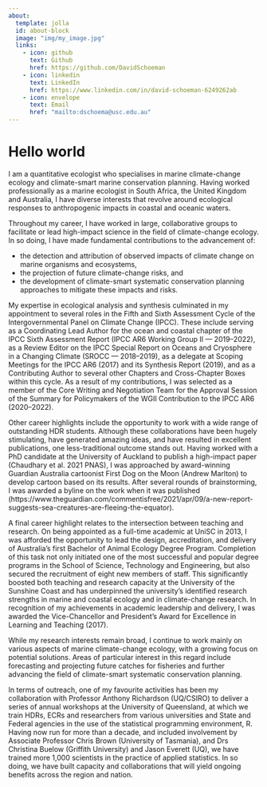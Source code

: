 ```yaml
---
about:
  template: jolla
  id: about-block
  image: "img/my_image.jpg"
  links:
    - icon: github
      text: Github
      href: https://github.com/DavidSchoeman
    - icon: linkedin
      text: LinkedIn
      href: https://www.linkedin.com/in/david-schoeman-6249262ab
    - icon: envelope
      text: Email
      href: "mailto:dschoema@usc.edu.au"  
---
```


::: {#about-block}
:::

# Hello world

I am a quantitative ecologist who specialises in marine climate-change ecology and climate-smart marine conservation planning. Having worked professionally as a marine ecologist in South Africa, the United Kingdom and Australia, I have diverse interests that revolve around ecological responses to anthropogenic impacts in coastal and oceanic waters.

Throughout my career, I have worked in large, collaborative groups to facilitate or lead high-impact science in the field of climate-change ecology. In so doing, I have made fundamental contributions to the advancement of:

- the detection and attribution of observed impacts of climate change on marine organisms and ecosystems,
- the projection of future climate-change risks, and
- the development of climate-smart systematic conservation planning approaches to mitigate these impacts and risks.

My expertise in ecological analysis and synthesis culminated in my appointment to several roles in the Fifth and Sixth Assessment Cycle of the Intergovernmental Panel on Climate Change (IPCC). These include serving as a Coordinating Lead Author for the ocean and coastal chapter of the IPCC Sixth Assessment Report (IPCC AR6 Working Group II — 2019–2022), as a Review Editor on the IPCC Special Report on Oceans and Cryosphere in a Changing Climate (SROCC — 2018–2019), as a delegate at Scoping Meetings for the IPCC AR6 (2017) and its Synthesis Report (2019), and as a Contributing Author to several other Chapters and Cross-Chapter Boxes within this cycle. As a result of my contributions, I was selected as a member of the Core Writing and Negotiation Team for the Approval Session of the Summary for Policymakers of the WGII Contribution to the IPCC AR6 (2020–2022).

Other career highlights include the opportunity to work with a wide range of outstanding HDR students. Although these collaborations have been hugely stimulating, have generated amazing ideas, and have resulted in excellent publications, one less-traditional outcome stands out. Having worked with a PhD candidate at the University of Auckland to publish a high-impact paper (Chaudhary et al. 2021 PNAS), I was approached by award-winning Guardian Australia cartoonist First Dog on the Moon (Andrew Marlton) to develop cartoon based on its results. After several rounds of brainstorming, I was awarded a byline on the work when it was published (https://www.theguardian.com/commentisfree/2021/apr/09/a-new-report-suggests-sea-creatures-are-fleeing-the-equator).

A final career highlight relates to the intersection between teaching and research. On being appointed as a full-time academic at UniSC in 2013, I was afforded the opportunity to lead the design, accreditation, and delivery of Australia’s first Bachelor of Animal Ecology Degree Program. Completion of this task not only initiated one of the most successful and popular degree programs in the School of Science, Technology and Engineering, but also secured the recruitment of eight new members of staff. This significantly boosted both teaching and research capacity at the University of the Sunshine Coast and has underpinned the university’s identified research strengths in marine and coastal ecology and in climate-change research. In recognition of my achievements in academic leadership and delivery, I was awarded the Vice-Chancellor and President’s Award for Excellence in Learning and Teaching (2017).

While my research interests remain broad, I continue to work mainly on various aspects of marine climate-change ecology, with a growing focus on potential solutions. Areas of particular interest in this regard include forecasting and projecting future catches for fisheries and further advancing the field of climate-smart systematic conservation planning.

In terms of outreach, one of my favourite activities has been my collaboration with Professor Anthony Richardson (UQ/CSIRO) to deliver a series of annual workshops at the University of Queensland, at which we train HDRs, ECRs and researchers from various universities and State and Federal agencies in the use of the statistical programming environment, R. Having now run for more than a decade, and included involvement by Associate Professor Chris Brown (University of Tasmania), and Drs Christina Buelow (Griffith University) and Jason Everett (UQ), we have trained more 1,000 scientists in the practice of applied statistics. In so doing, we have built capacity and collaborations that will yield ongoing benefits across the region and nation.

